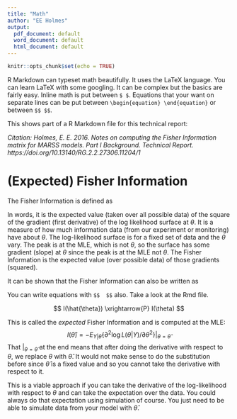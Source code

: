 ```yaml
---
title: "Math"
author: "EE Holmes"
output:
  pdf_document: default
  word_document: default
  html_document: default
---
```


```r
knitr::opts_chunk$set(echo = TRUE)
```

R Markdown can typeset math beautifully.  It uses the LaTeX language.   You can learn LaTeX with some googling.  It can be complex but the basics are fairly easy.  Inline math is put between `$ $`.   Equations that your want on separate lines can be put between `\begin{equation} \end{equation}` or between `$$ $$`.

This shows part of a R Markdown file for this technical report:

*Citation: Holmes, E. E. 2016. Notes on computing the Fisher Information matrix for MARSS models. Part I Background.  Technical Report. https://doi.org/10.13140/RG.2.2.27306.11204/1*

(Expected) Fisher Information
===================

The Fisher Information is defined as

\begin{equation}\label{FisherInformation}
I(\theta) = E_{Y|\theta}\{ [\partial\log L(\theta|Y)/\partial\theta]^2 \} = \int_x [\partial\log L(\theta|y)/\partial\theta]^2 f(y|\theta)dy
\end{equation}

In words, it is the expected value (taken over all possible data) of the square of the gradient (first derivative) of the log likelihood surface at $\theta$.  It is a measure of how much information data (from our experiment or monitoring) have about $\theta$.  The log-likelihood surface is for a fixed set of data and the $\theta$ vary.  The peak is at the MLE, which is not $\theta$, so the surface has some gradient  (slope) at $\theta$ since the peak is at the MLE not $\theta$.  The Fisher Information is the expected value (over possible data) of those gradients (squared).

It can be shown that the Fisher Information can also be written as

\begin{equation}
I(\theta) = - E_{Y|\theta}\{ \partial^2\log L(\theta|Y)/\partial\theta^2 \} = -\int_y [\partial^2\log L(\theta|y)/\partial\theta^2 f(y|\theta)dy
\end{equation}

You can write equations with `$$  $$` also.  Take a look at the Rmd file.

$$
I(\hat{\theta}) \xrightarrow{P} I(\theta)
$$

This is called the *expected* Fisher Information and is computed at the MLE:
$$
I(\hat{\theta}) = - E_{Y|\hat{\theta}}\{ \partial^2\log L(\theta|Y)/\partial \theta^2 \} |_{\theta=\hat{\theta}}
$$
That $\vert_{\theta=\hat{\theta}}$ at the end means that after doing the derivative with respect to $\theta$, we replace $\theta$ with $\hat{\theta}$.  It would not make sense to do the substitution before since $\hat{\theta}$ is a fixed value and so you cannot take the derivative with respect to it.

This is a viable approach if you can take the derivative of the log-likelihood with respect to $\theta$ and can take the expectation over the data.  You could always do that expectation using simulation of course.  You just need to be able to simulate data from your model with $\hat{\theta}$.

